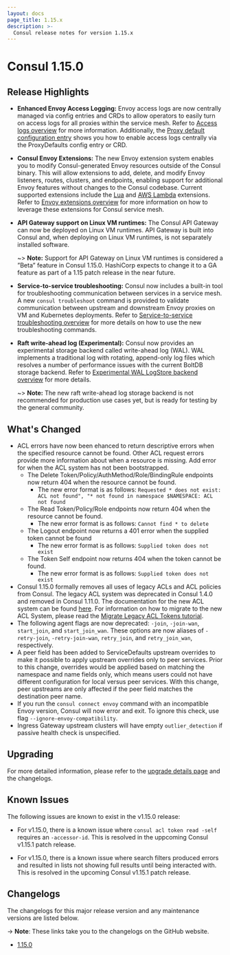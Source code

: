 ```yaml
---
layout: docs
page_title: 1.15.x
description: >-
  Consul release notes for version 1.15.x
---
```


# Consul 1.15.0

## Release Highlights

- **Enhanced Envoy Access Logging:** Envoy access logs are now centrally managed via config entries and CRDs to allow operators to easily turn on access logs for all proxies within the service mesh. Refer to [Access logs overview](/consul/docs/connect/observability/access-logs) for more information. Additionally, the [Proxy default configuration entry](/consul/docs/connect/config-entries/proxy-defaults) shows you how to enable access logs centrally via the ProxyDefaults config entry or CRD.  

- **Consul Envoy Extensions:** The new Envoy extension system enables you to modify Consul-generated Envoy resources outside of the Consul binary. This will allow extensions to add, delete, and modify Envoy listeners, routes, clusters, and endpoints, enabling support for additional Envoy features without changes to the Consul codebase. 
Current supported extensions include the [Lua](https://developer.hashicorp.com/consul/docs/connect/proxies/envoy-extensions#lua) and [AWS Lambda](https://developer.hashicorp.com/consul/docs/connect/proxies/envoy-extensions#lambda) extensions. Refer to [Envoy extensions overview](https://developer.hashicorp.com/consul/docs/connect/proxies/envoy-extensions) for more information on how to leverage these extensions for Consul service mesh.  

- **API Gateway support on Linux VM runtimes:** The Consul API Gateway can now be deployed on Linux VM runtimes. API Gateway is built into Consul and, when deploying on Linux VM runtimes, is not separately installed software.

  ~> **Note:** Support for API Gateway on Linux VM runtimes is considered a ”Beta” feature in Consul 1.15.0. HashiCorp expects to change it to a GA feature as part of a 1.15 patch release in the near future.

- **Service-to-service troubleshooting:** Consul now includes a built-in tool for troubleshooting communication between services in a service mesh. A new `consul troubleshoot` command is provided to validate communication between upstream and downstream Envoy proxies on VM and Kubernetes deployments.
Refer to [Service-to-service troubleshooting overview](https://developer.hashicorp.com/consul/docs/troubleshoot/troubleshoot-services) for more details on how to use the new troubleshooting commands. 

- **Raft write-ahead log (Experimental):** Consul now provides an experimental storage backend called write-ahead log (WAL). WAL implements a traditional log with rotating, append-only log files which resolves a number of performance issues with the current BoltDB storage backend. Refer to [Experimental WAL LogStore backend overview](https://developer.hashicorp.com/consul/docs/agent/wal-logstore) for more details.   
  
  ~> **Note:** The new raft write-ahead log storage backend is not recommended for production use cases yet, but is ready for testing by the general community. 

## What's Changed

- ACL errors have now been ehanced to return descriptive errors when the specified resource cannot be found. Other ACL request errors provide more information about when a resource is missing. Add error for when the ACL system has not been bootstrapped.
  - The Delete Token/Policy/AuthMethod/Role/BindingRule endpoints now return 404 when the resource cannot be found.
    - The new error format is as follows: `Requested * does not exist: ACL not found", "* not found in namespace $NAMESPACE: ACL not found`
  - The Read Token/Policy/Role endpoints now return 404 when the resource cannot be found.
    - The new error format is as follows: `Cannot find * to delete`
  - The Logout endpoint now returns a 401 error when the supplied token cannot be found
    - The new error format is as follows: `Supplied token does not exist`
  - The Token Self endpoint now returns 404 when the token cannot be found.
    - The new error format is as follows: `Supplied token does not exist`
- Consul 1.15.0 formally removes all uses of legacy ACLs and ACL policies from Consul. The legacy ACL system was deprecated in Consul 1.4.0 and removed in Consul 1.11.0. The documentation for the new ACL system can be found [here](https://developer.hashicorp.com/consul/docs/v1.14.x/security/acl). For information on how to migrate to the new ACL System, please read the [Migrate Legacy ACL Tokens tutorial](https://learn.hashicorp.com/consul/day-2-agent-authentication/migrate-acl-tokens).
- The following agent flags are now deprecated: `-join`, `-join-wan`, `start_join`, and `start_join_wan`. These options are now aliases of `-retry-join`, `-retry-join-wan`, `retry_join`, and `retry_join_wan`, respectively. 
- A peer field has been added to ServiceDefaults upstream overrides to make it possible to apply upstream overrides only to peer services. Prior to this change, overrides would be applied based on matching the namespace and name fields only, which means users could not have different configuration for local versus peer services. With this change, peer upstreams are only affected if the peer field matches the destination peer name. 
- If you run the `consul connect envoy` command with an incompatible Envoy version, Consul will now error and exit. To ignore this check, use flag `--ignore-envoy-compatibility`.
- Ingress Gateway upstream clusters will have empty `outlier_detection` if passive health check is unspecified.

## Upgrading

For more detailed information, please refer to the [upgrade details page](/consul/docs/upgrading/upgrade-specific#consul-1-15-0) and the changelogs.

## Known Issues

The following issues are known to exist in the v1.15.0 release:

- For v1.15.0, there is a known issue where `consul acl token read -self` requires an `-accessor-id`. This is resolved in the uppcoming Consul v1.15.1 patch release.

- For v1.15.0, there is a known issue where search filters produced errors and resulted in lists not showing full results until being interacted with. This is resolved in the upcoming Consul v1.15.1 patch release.


## Changelogs

The changelogs for this major release version and any maintenance versions are listed below.

-> **Note**: These links take you to the changelogs on the GitHub website.

- [1.15.0](https://github.com/hashicorp/consul/releases/tag/v1.15.0)